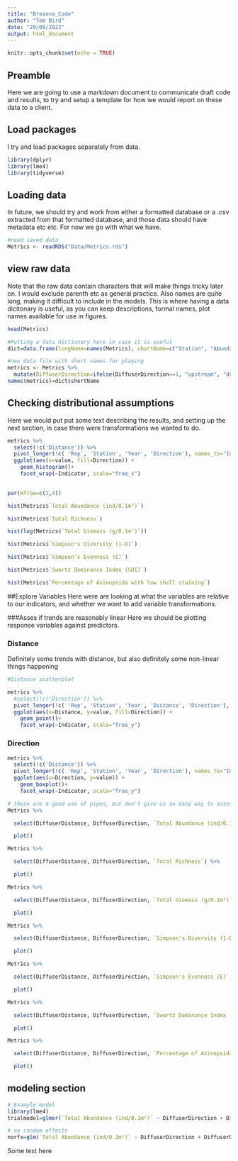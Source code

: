 ```yaml
---
title: "Breanna_Code"
author: "Tom Bird"
date: "29/09/2022"
output: html_document
---
```


```r
knitr::opts_chunk$set(echo = TRUE)
```

## Preamble

Here we are going to use a markdown document to communicate draft code and results, to try and setup a template for how we would report on these data to a client.

## Load packages

I try and load packages separately from data.

```r
library(dplyr)
library(lme4)
library(tidyverse)

```

## Loading data

In future, we should try and work from either a formatted database or a .csv extracted from that formatted database, and those data should have metadata etc etc. For now we go with what we have.

```r
#read saved data
Metrics <- readRDS("Data/Metrics.rds")
```

## view raw data

Note that the raw data contain characters that will make things tricky later on. I would exclude parenth etc as general practice. Also names are quite long, making it difficult to include in the models. This is where having a data dicitonary is useful, as you can keep descriptions, formal names, plot names available for use in figures.

```r
head(Metrics)
```

```r
#Putting a data dictionary here in case it is useful
dict=data.frame(longName=names(Metrics), shortName=c("Station", "Abundance", "Richness", "Biomass", "Diversity", "Evenness", "SDI", "Ax_Staining", "Year", "Rep", "Distance", "Direction"))

#new data file with short names for playing
metrics <- Metrics %>%
  mutate(DiffuserDirection=ifelse(DiffuserDirection==1, "upstream", "downstream"))
names(metrics)=dict$shortName
```

## Checking distributional assumptions

Here we would put put some text describing the results, and setting up the next section, in case there were transformations we wanted to do.

```r
metrics %>% 
  select(!c('Distance')) %>%
  pivot_longer(!c( 'Rep', 'Station', 'Year', 'Direction'), names_to="Indicator", values_to="value") %>%
  ggplot(aes(x=value, fill=Direction)) +
    geom_histogram()+
    facet_wrap(~Indicator, scale="free_x")
    
```

```r

par(mfrow=c(2,4))

hist(Metrics$`Total Abundance (ind/0.1m²)`)

hist(Metrics$`Total Richness`)

hist(log(Metrics$`Total biomass (g/0.1m²)`))

hist(Metrics$`Simpson's Diversity (1-D)`)

hist(Metrics$`Simpson's Evenness (E)`)

hist(Metrics$`Swartz Dominance Index (SDI)`)

hist(Metrics$`Percentage of Axinopsida with low shell staining`)
```

##Explore Variables Here were are looking at what the variables are relative to our indicators, and whether we want to add variable transformations.

###Asses if trends are reasonably linear Here we should be plotting response variables against predictors.

### Distance

Definitely some trends with distance, but also definitely some non-linear things happening

```r
#Distance scatterplot

metrics %>% 
  #select(!c('Direction')) %>%
  pivot_longer(!c( 'Rep', 'Station', 'Year', 'Distance', 'Direction'), names_to="Indicator",  values_to="value") %>%
  ggplot(aes(x=Distance, y=value, fill=Direction)) +
    geom_point()+
    facet_wrap(~Indicator, scale="free_y")

```

### Direction

```r

metrics %>% 
  select(!c('Distance')) %>%
  pivot_longer(!c( 'Rep', 'Station', 'Year', 'Direction'), names_to="Indicator", values_to="value") %>%
  ggplot(aes(x=Direction, y=value)) +
    geom_boxplot()+
    facet_wrap(~Indicator, scale="free_y")

```

```r
# these are a good use of pipes, but don't give us an easy way to assess for linearity in the key variables. 
Metrics %>%

  select(DiffuserDistance, DiffuserDirection, `Total Abundance (ind/0.1m²)`) %>%

  plot()

Metrics %>%

  select(DiffuserDistance, DiffuserDirection, `Total Richness`) %>%

  plot()

Metrics %>%

  select(DiffuserDistance, DiffuserDirection, `Total biomass (g/0.1m²)`) %>%

  plot()

Metrics %>%

  select(DiffuserDistance, DiffuserDirection, `Simpson's Diversity (1-D)`) %>%

  plot()

Metrics %>%

  select(DiffuserDistance, DiffuserDirection, `Simpson's Evenness (E)`) %>%

  plot()

Metrics %>%

  select(DiffuserDistance, DiffuserDirection, `Swartz Dominance Index (SDI)`) %>%

  plot()

Metrics %>% 

  select(DiffuserDistance, DiffuserDirection, `Percentage of Axinopsida with low shell staining`) %>%

  plot()
```

## modeling section

```r
# Example model
library(lme4)
trialmodel=glmer(`Total Abundance (ind/0.1m²)` ~ DiffuserDirection + DiffuserDistance + DiffuserDirection:DiffuserDistance + (1|Station), data = Metrics, family = poisson)

# no random effects
norfx=glm(`Total Abundance (ind/0.1m²)` ~ DiffuserDirection + DiffuserDistance + DiffuserDirection:DiffuserDistance,  data = Metrics, family = poisson)
```

Some text here
